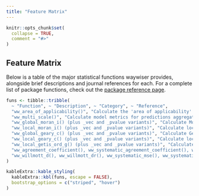 ```yaml
---
title: "Feature Matrix"
---
```


```r
knitr::opts_chunk$set(
  collapse = TRUE,
  comment = "#>"
)
```

## Feature Matrix

Below is a table of the major statistical functions waywiser provides, alongside 
brief descriptions and journal references for each. For a complete list of 
package functions, check out the [package reference page](https://mikemahoney218.github.io/waywiser/reference/index.html).

```r
funs <- tibble::tribble(
  ~ "Function", ~ "Description", ~ "Category", ~ "Reference",
  "ww_area_of_applicability()", "Calculate the 'area of applicability' of a model", "AOA", kableExtra::text_spec("H. Meyer and E. Pebesma. 2021. Predicting into unknown space? Estimating the area of applicability of spatial prediction models, Methods in Ecology and Evolution 12(9), pp 1620 - 1633, doi: 10.1111/2041-210X.13650.", link = "https://doi.org/10.1111/2041-210X.13650"),
  "ww_multi_scale()", "Calculate model metrics for predictions aggregated to multiple levels", "Multi-scale assessment", kableExtra::text_spec("Riemann, R., Wilson, B. T., Lister, A., and Parks, S. (2010) An effective assessment protocol for continuous geospatial datasets of forest characteristics using USFS Forest Inventory and Analysis (FIA) data. Remote Sensing of Environment 114(10), pp 2337-2352, doi: 10.1016/j.rse.2010.05.010", link = "https://doi.org/10.1016/j.rse.2010.05.010"),
  "ww_global_moran_i() (plus _vec and _pvalue variants)", "Calculate Moran's I", "Spatial yardstick metrics", paste(kableExtra::text_spec("Moran, P.A.P. (1950). Notes on Continuous Stochastic Phenomena. Biometrika, 37(1/2), pp 17. doi: 10.2307/2332142", link = "https://doi.org/10.2307/2332142"), "Cliff, A. D., Ord, J. K. 1981 Spatial processes, Pion, p. 17.", sep = "; "),
  "ww_local_moran_i() (plus _vec and _pvalue variants)", "Calculate local Moran's I (Anselin's LISA)", "Spatial yardstick metrics", paste(kableExtra::text_spec("Anselin, L. 1995. Local indicators of spatial association, Geographical Analysis, 27, pp 93–115. doi: 10.1111/j.1538-4632.1995.tb00338.x", link = "https://doi.org/10.1111/j.1538-4632.1995.tb00338.x"), kableExtra::text_spec("Sokal, R. R, Oden, N. L. and Thomson, B. A. 1998. Local Spatial Autocorrelation in a Biological Model. Geographical Analysis, 30, pp 331–354. doi: 10.1111/j.1538-4632.1998.tb00406.x", link = "https://doi.org/10.1111/j.1538-4632.1998.tb00406.x"), sep = "; "),
  "ww_global_geary_c() (plus _vec and _pvalue variants)", "Calculate Geary's C", "Spatial yardstick metrics", paste(kableExtra::text_spec("Geary, R. C. (1954). The Contiguity Ratio and Statistical Mapping. The Incorporated Statistician. 5 (3): 115–145. doi: 10.2307/2986645", link = "https://doi.org/10.2307/2986645"), "Cliff, A. D., Ord, J. K. 1981 Spatial processes, Pion, p. 17.", sep = "; "),
  "ww_local_geary_c() (plus _vec and _pvalue variants)", "Calculate local Geary's C", "Spatial yardstick metrics", paste(kableExtra::text_spec("Anselin, L. 1995. Local indicators of spatial association, Geographical Analysis, 27, pp 93–115. doi: 10.1111/j.1538-4632.1995.tb00338.x", link = "https://doi.org/10.1111/j.1538-4632.1995.tb00338.x"), kableExtra::text_spec("Anselin, L. 2019. A Local Indicator of Multivariate Spatial Association: Extending Geary's C. Geographical Analysis, 51, pp 133-150. doi: 10.1111/gean.12164", link = "https://doi.org/10.1111/gean.12164"), sep = "; "),
  "ww_local_getis_ord_g() (plus _vec and _pvalue variants)", "Calculate local Getis-Ord G and G*", "Spatial yardstick metrics", kableExtra::text_spec("Ord, J. K. and Getis, A. 1995. Local spatial autocorrelation statistics: distributional issues and an application. Geographical Analysis, 27, 286–306. doi: 10.1111/j.1538-4632.1995.tb00912.x", link = "https://doi.org/10.1111/j.1538-4632.1995.tb00912.x"),
  "ww_agreement_coefficient(), ww_systematic_agreement_coefficient(), ww_systematic_mpd(), ww_systematic_rmpd() (plus unsystematic and _vec variants)", "Calculate agreement coefficients and related metrics", "Yardstick metrics", kableExtra::text_spec("Ji, L. and Gallo, K. 2006. An Agreement Coefficient for Image Comparison. Photogrammetric Engineering & Remote Sensing 72(7), pp 823–833, doi: 10.14358/PERS.72.7.823.", link = "https://doi.org/10.14358/PERS.72.7.823"),
  "ww_willmott_d(), ww_willmott_dr(), ww_systematic_mse(), ww_systematic_rmse() (plus unsystematic and _vec variants)", "Calculate Willmott's d and related metrics", "Yardstick metrics", paste(kableExtra::text_spec("Willmott, C. J. 1981. On the Validation of Models. Physical Geography 2(2), pp 184-194, doi: 10.1080/02723646.1981.10642213", link = "https://doi.org/10.1080/02723646.1981.10642213"), kableExtra::text_spec("Willmott, C. J. 1982. Some Comments on the Evaluation of Model Performance. Bulletin of the American Meteorological Society 63(11), pp 1309-1313, doi: 10.1175/1520-0477(1982)063<1309:SCOTEO>2.0.CO;2", link = "https://doi.org/10.1175/1520-0477(1982)063<1309:SCOTEO>2.0.CO;2"), kableExtra::text_spec("Willmott, C. J., Robeson, S. M., and Matsuura, K. A refined index of model performance. International Journal of Climatology 32, pp 2088-2094, doi: 10.1002/joc.2419", link = "https://doi.org/10.1002/joc.2419"), sep = "; "),
)

kableExtra::kable_styling(
  kableExtra::kbl(funs, escape = FALSE),
  bootstrap_options = c("striped", "hover")
)
```
